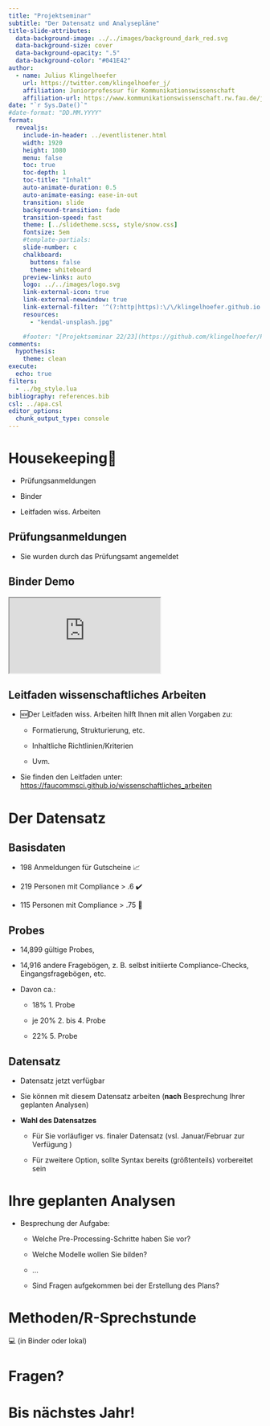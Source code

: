 ```yaml
---
title: "Projektseminar"
subtitle: "Der Datensatz und Analysepläne"
title-slide-attributes:
  data-background-image: ../../images/background_dark_red.svg
  data-background-size: cover
  data-background-opacity: ".5"
  data-background-color: "#041E42"
author: 
  - name: Julius Klingelhoefer 
    url: https://twitter.com/klingelhoefer_j/
    affiliation: Juniorprofessur für Kommunikationswissenschaft
    affiliation-url: https://www.kommunikationswissenschaft.rw.fau.de/julius-klingelhoefer/
date: "`r Sys.Date()`" 
#date-format: "DD.MM.YYYY"
format:
  revealjs:
    include-in-header: ../eventlistener.html
    width: 1920
    height: 1080
    menu: false
    toc: true
    toc-depth: 1
    toc-title: "Inhalt"
    auto-animate-duration: 0.5
    auto-animate-easing: ease-in-out
    transition: slide
    background-transition: fade
    transition-speed: fast
    theme: [../slidetheme.scss, style/snow.css]
    fontsize: 5em
    #template-partials:
    slide-number: c
    chalkboard:
      buttons: false
      theme: whiteboard
    preview-links: auto
    logo: ../../images/logo.svg
    link-external-icon: true
    link-external-newwindow: true
    link-external-filter: '^(?:http|https):\/\/klingelhoefer.github.io'
    resources: 
      - "kendal-unsplash.jpg"

    #footer: "[Projektseminar 22/23](https://github.com/klingelhoefer/Projektseminar-Winter-2022-23)"
comments:
  hypothesis: 
    theme: clean
execute:
  echo: true
filters: 
  - ../bg_style.lua
bibliography: references.bib
csl: ../apa.csl
editor_options: 
  chunk_output_type: console
---
```


# Housekeeping🧹

-   Prüfungsanmeldungen

-   Binder

-   Leitfaden wiss. Arbeiten

## Prüfungsanmeldungen

-   Sie wurden durch das Prüfungsamt angemeldet

## Binder Demo

<iframe src="https://klingelhoefer.github.io/Projektseminar-Winter-2022-23/">

</iframe>

## Leitfaden wissenschaftliches Arbeiten

-   🆕Der Leitfaden wiss. Arbeiten hilft Ihnen mit allen Vorgaben zu:

    -   Formatierung, Strukturierung, etc.

    -   Inhaltliche Richtlinien/Kriterien

    -   Uvm.

-   Sie finden den Leitfaden unter: <https://faucommsci.github.io/wissenschaftliches_arbeiten>

# Der Datensatz

## Basisdaten

-   198 Anmeldungen für Gutscheine 📈

-   219 Personen mit Compliance \> .6 ✔️

-   115 Personen mit Compliance \> .75 👾

## Probes

-   14,899 gültige Probes,

-   14,916 andere Fragebögen, z. B. selbst initiierte Compliance-Checks, Eingangsfragebögen, etc.

-   Davon ca.:

    -   18% 1. Probe

    -   je 20% 2. bis 4. Probe

    -   22% 5. Probe

## Datensatz

-   Datensatz jetzt verfügbar

-   Sie können mit diesem Datensatz arbeiten (**nach** Besprechung Ihrer geplanten Analysen)

-   **Wahl des Datensatzes**

    -   Für Sie vorläufiger vs. finaler Datensatz (vsl. Januar/Februar zur Verfügung )

    -   Für zweitere Option, sollte Syntax bereits (größtenteils) vorbereitet sein

# Ihre geplanten Analysen

-   Besprechung der Aufgabe:

    -   Welche Pre-Processing-Schritte haben Sie vor?

    -   Welche Modelle wollen Sie bilden?

    -   ...

    -   Sind Fragen aufgekommen bei der Erstellung des Plans?

# Methoden/R-Sprechstunde

💻 (in Binder oder lokal)

::: {#refs}
:::

# Fragen? {.questions}

# Bis nächstes Jahr! {.final}
